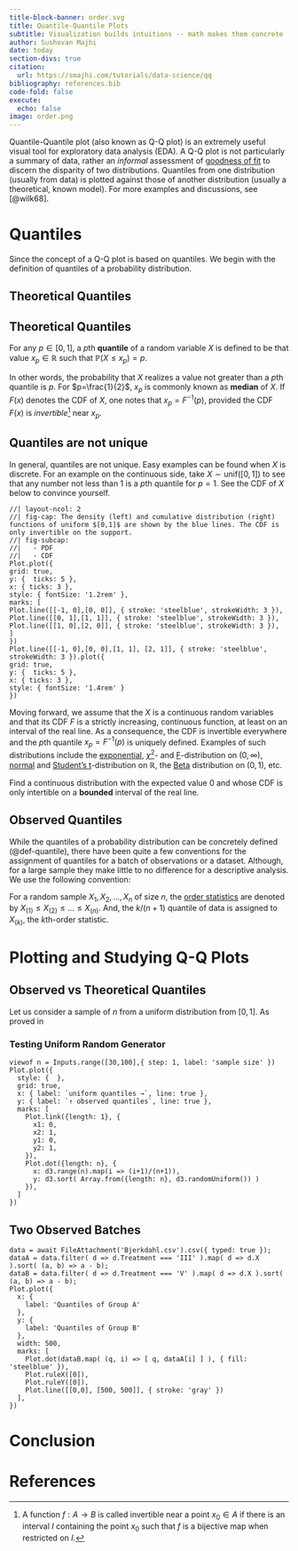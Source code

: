 ```yaml
---
title-block-banner: order.svg
title: Quantile-Quantile Plots
subtitle: Visualization builds intuitions -- math makes them concrete
author: Sushovan Majhi
date: today
section-divs: true
citation: 
  url: https://smajhi.com/tutorials/data-science/qq
bibliography: references.bib
code-fold: false
execute: 
  echo: false
image: order.png
---
```

Quantile-Quantile plot (also known as Q-Q plot) is an extremely useful visual tool for exploratory data analysis (EDA). A Q-Q plot is not particularly a summary of data, rather an *informal* assessment of [goodness of fit](https://en.wikipedia.org/wiki/Goodness_of_fit) to discern the disparity of two distributions. Quantiles from one distribution (usually from data) is plotted against those of another distribution (usually a theoretical, known model). For more examples and discussions, see [@wilk68].

# Quantiles
Since the concept of a Q-Q plot is based on quantiles. We begin with the definition of quantiles of a probability distribution.

## Theoretical Quantiles

::: {#def-quantile}
## Theoretical Quantiles
For any $p\in[0,1]$, a $p$th **quantile** of a random variable $X$ is defined to be that value $x_p\in\mathbb R$ such that $\mathbb P(X\leq x_p)=p$.
:::
In other words, the probability that $X$ realizes a value not greater than a $p$th quantile is $p$. For $p=\frac{1}{2}$, $x_p$ is commonly known as **median** of $X$. If $F(x)$ denotes the CDF of $X$, one notes that $x_p=F^{-1}(p)$, provided the CDF $F(x)$ is *invertible*^[A function $f:A\to B$ is called invertible near a point $x_0\in A$ if there is an interval $I$ containing the point $x_0$ such that $f$ is a bijective map when restricted on $I$.] near $x_p$.

:::{.callout-warning}
## Quantiles are not unique
In general, quantiles are not unique. Easy examples can be found when $X$
is discrete. For an example on the continuous side, take $X\sim\mathrm{unif}([0,1])$ to see that any number not less than $1$ is a $p$th quantile for $p=1$. See 
the CDF of $X$ below to convince yourself.
:::

```ojs
//| layout-ncol: 2
//| fig-cap: The density (left) and cumulative distribution (right) functions of uniform $[0,1]$ are shown by the blue lines. The CDF is only invertible on the support.
//| fig-subcap: 
//|   - PDF
//|   - CDF
Plot.plot({
grid: true,
y: {  ticks: 5 },
x: { ticks: 3 },
style: { fontSize: '1.2rem' },
marks: [
Plot.line([[-1, 0],[0, 0]], { stroke: 'steelblue', strokeWidth: 3 }),
Plot.line([[0, 1],[1, 1]], { stroke: 'steelblue', strokeWidth: 3 }),
Plot.line([[1, 0],[2, 0]], { stroke: 'steelblue', strokeWidth: 3 }),
]
})
Plot.line([[-1, 0],[0, 0],[1, 1], [2, 1]], { stroke: 'steelblue', strokeWidth: 3 }).plot({
grid: true,
y: {  ticks: 5 },
x: { ticks: 3 },
style: { fontSize: '1.4rem' }
})
```


Moving forward, we assume that the $X$ is a continuous random variables and that
its CDF $F$ is a strictly increasing, continuous function, at least on an interval of the real line. As a consequence, the CDF is invertible everywhere and the $p$th quantile $x_p=F^{-1}(p)$ is uniquely defined. Examples of such distributions include the  [exponential](https://en.wikipedia.org/wiki/Exponential_distribution), [$\chi^2$](https://en.wikipedia.org/wiki/Chi-squared_distribution)- and [F](https://en.wikipedia.org/wiki/F-distribution)-distribution on $(0,\infty)$, [normal](https://en.wikipedia.org/wiki/Normal_distribution) and [Student's t](https://en.wikipedia.org/wiki/Student%27s_t-distribution)-distribution on $\mathbb R$, the [Beta](https://en.wikipedia.org/wiki/Beta_distribution) distribution on $(0,1)$, etc. 

:::{#exr-1}
Find a continuous distribution with the expected value $0$ and whose CDF is only intertible on a **bounded** interval of the real line.
:::

## Observed Quantiles
While the quantiles of a probability distribution can be concretely defined (@def-quantile), there have been quite a few conventions for the assignment of quantiles for a batch of observations or a dataset. Although, for a large sample they make little to no difference for a descriptive analysis. We use the following convention:

For a random sample $X_1, X_2, \ldots, X_n$ of size $n$, the [order statistics](./order-statistics.qmd) are denoted by $X_{(1)}\leq X_{(2)}\leq\ldots\leq X_{(n)}$. And, the $k/(n+1)$ quantile of data is assigned to $X_{(k)}$, the $k$th-order statistic.


# Plotting and Studying Q-Q Plots

## Observed vs Theoretical Quantiles
 Let us consider a sample of $n$ from a uniform distribution from $[0,1]$. As proved in 

### Testing Uniform Random Generator
```ojs
viewof n = Inputs.range([30,100],{ step: 1, label: 'sample size' })
Plot.plot({
  style: {  },
  grid: true,
  x: { label: `uniform quantiles →`, line: true },
  y: { label: `↑ observed quantiles`, line: true },
  marks: [
    Plot.link({length: 1}, {
      x1: 0,
      x2: 1,
      y1: 0,
      y2: 1,
    }),
    Plot.dot({length: n}, {
      x: d3.range(n).map(i => (i+1)/(n+1)),
      y: d3.sort( Array.from({length: n}, d3.randomUniform()) )
    }),
  ]
})
```

## Two Observed Batches 
```ojs
data = await FileAttachment('Bjerkdahl.csv').csv({ typed: true });
dataA = data.filter( d => d.Treatment === 'III' ).map( d => d.X ).sort( (a, b) => a - b);
dataB = data.filter( d => d.Treatment === 'V' ).map( d => d.X ).sort( (a, b) => a - b);
Plot.plot({
  x: {
    label: 'Quantiles of Group A'
  },
  y: {
    label: 'Quantiles of Group B'
  },
  width: 500,
  marks: [
    Plot.dot(dataB.map( (q, i) => [ q, dataA[i] ] ), { fill: 'steelblue' }),
    Plot.ruleX([0]),
    Plot.ruleY([0]),
    Plot.line([[0,0], [500, 500]], { stroke: 'gray' })
  ], 
})
```


# Conclusion

# References
:::{#refs}
:::
